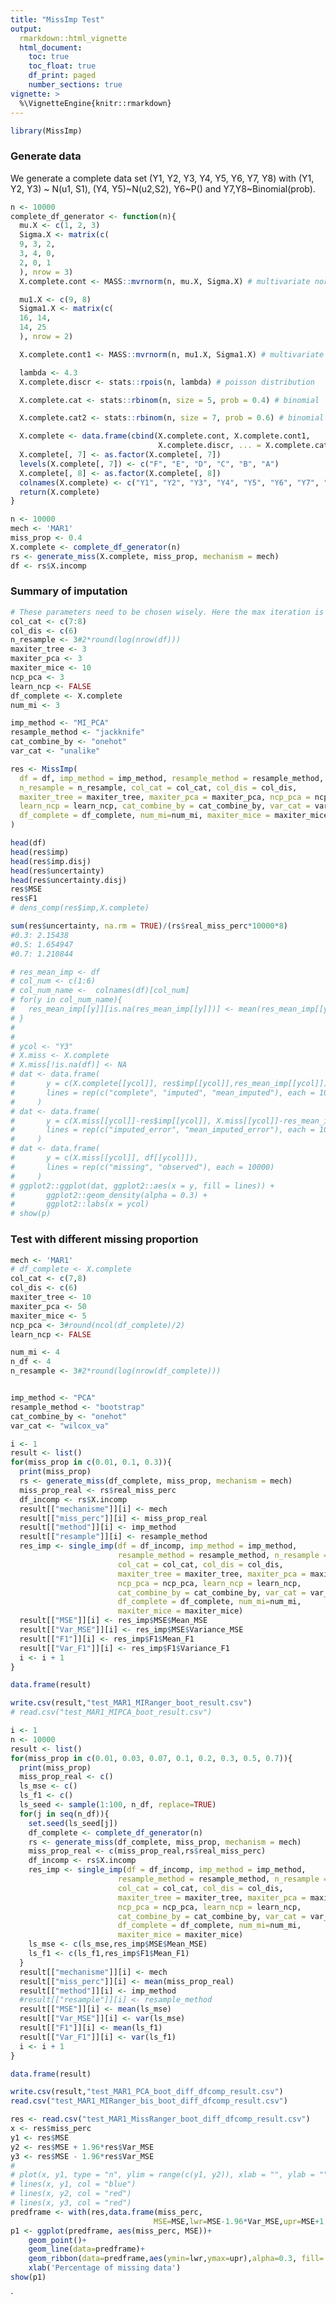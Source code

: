 ```yaml
---
title: "MissImp Test"
output:
  rmarkdown::html_vignette
  html_document:
    toc: true
    toc_float: true
    df_print: paged
    number_sections: true
vignette: >
  %\VignetteEngine{knitr::rmarkdown}
---
```


```r
library(MissImp)
```

### Generate data

We generate a complete data set (Y1, Y2, Y3, Y4, Y5, Y6, Y7, Y8) with (Y1, Y2, Y3) ~ N(u1, S1), (Y4, Y5)~N(u2,S2), Y6~P(\lambda) and Y7,Y8~Binomial(prob). 

```r
n <- 10000
complete_df_generator <- function(n){
  mu.X <- c(1, 2, 3)
  Sigma.X <- matrix(c(
  9, 3, 2,
  3, 4, 0,
  2, 0, 1
  ), nrow = 3)
  X.complete.cont <- MASS::mvrnorm(n, mu.X, Sigma.X) # multivariate normal distribution

  mu1.X <- c(9, 8)
  Sigma1.X <- matrix(c(
  16, 14,
  14, 25
  ), nrow = 2)

  X.complete.cont1 <- MASS::mvrnorm(n, mu1.X, Sigma1.X) # multivariate normal distribution

  lambda <- 4.3
  X.complete.discr <- stats::rpois(n, lambda) # poisson distribution

  X.complete.cat <- stats::rbinom(n, size = 5, prob = 0.4) # binomial

  X.complete.cat2 <- stats::rbinom(n, size = 7, prob = 0.6) # binomial

  X.complete <- data.frame(cbind(X.complete.cont, X.complete.cont1,
                                 X.complete.discr, ... = X.complete.cat, X.complete.cat2))
  X.complete[, 7] <- as.factor(X.complete[, 7])
  levels(X.complete[, 7]) <- c("F", "E", "D", "C", "B", "A")
  X.complete[, 8] <- as.factor(X.complete[, 8])
  colnames(X.complete) <- c("Y1", "Y2", "Y3", "Y4", "Y5", "Y6", "Y7", "Y8")
  return(X.complete)
}
```


```r
n <- 10000
mech <- 'MAR1'
miss_prop <- 0.4
X.complete <- complete_df_generator(n)
rs <- generate_miss(X.complete, miss_prop, mechanism = mech)
df <- rs$X.incomp
```


### Summary of imputation

```r
# These parameters need to be chosen wisely. Here the max iteration is set to be small to enable a quick run of model.
col_cat <- c(7:8)
col_dis <- c(6)
n_resample <- 3#2*round(log(nrow(df)))
maxiter_tree <- 3
maxiter_pca <- 3
maxiter_mice <- 10
ncp_pca <- 3
learn_ncp <- FALSE
df_complete <- X.complete
num_mi <- 3

imp_method <- "MI_PCA"
resample_method <- "jackknife"
cat_combine_by <- "onehot"
var_cat <- "unalike"
```

```r
res <- MissImp(
  df = df, imp_method = imp_method, resample_method = resample_method,
  n_resample = n_resample, col_cat = col_cat, col_dis = col_dis,
  maxiter_tree = maxiter_tree, maxiter_pca = maxiter_pca, ncp_pca = ncp_pca,
  learn_ncp = learn_ncp, cat_combine_by = cat_combine_by, var_cat = var_cat,
  df_complete = df_complete, num_mi=num_mi, maxiter_mice = maxiter_mice
)
```

```r
head(df)
head(res$imp)
head(res$imp.disj)
head(res$uncertainty)
head(res$uncertainty.disj)
res$MSE
res$F1
# dens_comp(res$imp,X.complete)
```

```r
sum(res$uncertainty, na.rm = TRUE)/(rs$real_miss_perc*10000*8)
#0.3: 2.15438
#0.5: 1.654947
#0.7: 1.210844
```

```r
# res_mean_imp <- df
# col_num <- c(1:6)
# col_num_name <-  colnames(df)[col_num]
# for(y in col_num_name){
#   res_mean_imp[[y]][is.na(res_mean_imp[[y]])] <- mean(res_mean_imp[[y]],na.rm=TRUE)
# }
# 
# 
# ycol <- "Y3"
# X.miss <- X.complete
# X.miss[!is.na(df)] <- NA
# dat <- data.frame(
#       y = c(X.complete[[ycol]], res$imp[[ycol]],res_mean_imp[[ycol]]),
#       lines = rep(c("complete", "imputed", "mean_imputed"), each = 10000)
#     )
# dat <- data.frame(
#       y = c(X.miss[[ycol]]-res$imp[[ycol]], X.miss[[ycol]]-res_mean_imp[[ycol]]),
#       lines = rep(c("imputed_error", "mean_imputed_error"), each = 10000)
#     )
# dat <- data.frame(
#       y = c(X.miss[[ycol]], df[[ycol]]),
#       lines = rep(c("missing", "observed"), each = 10000)
#     )
# ggplot2::ggplot(dat, ggplot2::aes(x = y, fill = lines)) +
#       ggplot2::geom_density(alpha = 0.3) +
#       ggplot2::labs(x = ycol)
# show(p)
```











### Test with different missing proportion

```r
mech <- 'MAR1'
# df_complete <- X.complete
col_cat <- c(7,8)
col_dis <- c(6)
maxiter_tree <- 10
maxiter_pca <- 50
maxiter_mice <- 5
ncp_pca <- 3#round(ncol(df_complete)/2)
learn_ncp <- FALSE

num_mi <- 4
n_df <- 4
n_resample <- 3#2*round(log(nrow(df_complete)))


imp_method <- "PCA"
resample_method <- "bootstrap"
cat_combine_by <- "onehot"
var_cat <- "wilcox_va"

```


```r
i <- 1
result <- list()
for(miss_prop in c(0.01, 0.1, 0.3)){
  print(miss_prop)
  rs <- generate_miss(df_complete, miss_prop, mechanism = mech)
  miss_prop_real <- rs$real_miss_perc
  df_incomp <- rs$X.incomp
  result[["mechanisme"]][i] <- mech
  result[["miss_perc"]][i] <- miss_prop_real
  result[["method"]][i] <- imp_method
  result[["resample"]][i] <- resample_method
  res_imp <- single_imp(df = df_incomp, imp_method = imp_method,
                        resample_method = resample_method, n_resample = n_resample,
                        col_cat = col_cat, col_dis = col_dis,
                        maxiter_tree = maxiter_tree, maxiter_pca = maxiter_pca,
                        ncp_pca = ncp_pca, learn_ncp = learn_ncp,
                        cat_combine_by = cat_combine_by, var_cat = var_cat,
                        df_complete = df_complete, num_mi=num_mi,
                        maxiter_mice = maxiter_mice)
  result[["MSE"]][i] <- res_imp$MSE$Mean_MSE
  result[["Var_MSE"]][i] <- res_imp$MSE$Variance_MSE
  result[["F1"]][i] <- res_imp$F1$Mean_F1
  result[["Var_F1"]][i] <- res_imp$F1$Variance_F1
  i <- i + 1
}

data.frame(result)
```

```r
write.csv(result,"test_MAR1_MIRanger_boot_result.csv")
# read.csv("test_MAR1_MIPCA_boot_result.csv")
```


```r
i <- 1
n <- 10000
result <- list()
for(miss_prop in c(0.01, 0.03, 0.07, 0.1, 0.2, 0.3, 0.5, 0.7)){
  print(miss_prop)
  miss_prop_real <- c()
  ls_mse <- c()
  ls_f1 <- c()
  ls_seed <- sample(1:100, n_df, replace=TRUE)
  for(j in seq(n_df)){
    set.seed(ls_seed[j])
    df_complete <- complete_df_generator(n)
    rs <- generate_miss(df_complete, miss_prop, mechanism = mech)
    miss_prop_real <- c(miss_prop_real,rs$real_miss_perc)
    df_incomp <- rs$X.incomp
    res_imp <- single_imp(df = df_incomp, imp_method = imp_method, 
                        resample_method = resample_method, n_resample = n_resample, 
                        col_cat = col_cat, col_dis = col_dis,
                        maxiter_tree = maxiter_tree, maxiter_pca = maxiter_pca, 
                        ncp_pca = ncp_pca, learn_ncp = learn_ncp, 
                        cat_combine_by = cat_combine_by, var_cat = var_cat,
                        df_complete = df_complete, num_mi=num_mi, 
                        maxiter_mice = maxiter_mice)
    ls_mse <- c(ls_mse,res_imp$MSE$Mean_MSE)
    ls_f1 <- c(ls_f1,res_imp$F1$Mean_F1)
  }
  result[["mechanisme"]][i] <- mech
  result[["miss_perc"]][i] <- mean(miss_prop_real)
  result[["method"]][i] <- imp_method
  #result[["resample"]][i] <- resample_method
  result[["MSE"]][i] <- mean(ls_mse)
  result[["Var_MSE"]][i] <- var(ls_mse)
  result[["F1"]][i] <- mean(ls_f1)
  result[["Var_F1"]][i] <- var(ls_f1)
  i <- i + 1
}

data.frame(result)
```



```r
write.csv(result,"test_MAR1_PCA_boot_diff_dfcomp_result.csv")
read.csv("test_MAR1_MIRanger_bis_boot_diff_dfcomp_result.csv")
```


```r
res <- read.csv("test_MAR1_MissRanger_boot_diff_dfcomp_result.csv")
x <- res$miss_perc
y1 <- res$MSE
y2 <- res$MSE + 1.96*res$Var_MSE
y3 <- res$MSE - 1.96*res$Var_MSE
# 
# plot(x, y1, type = "n", ylim = range(c(y1, y2)), xlab = "", ylab = "")
# lines(x, y1, col = "blue")
# lines(x, y2, col = "red")
# lines(x, y3, col = "red") 
predframe <- with(res,data.frame(miss_perc,
                                MSE=MSE,lwr=MSE-1.96*Var_MSE,upr=MSE+1.96*Var_MSE))
p1 <- ggplot(predframe, aes(miss_perc, MSE))+
    geom_point()+
    geom_line(data=predframe)+
    geom_ribbon(data=predframe,aes(ymin=lwr,ymax=upr),alpha=0.3, fill='red')+
    xlab('Percentage of missing data')
show(p1)
```

`




